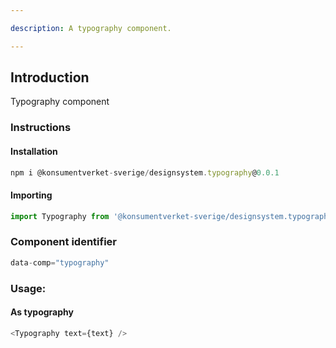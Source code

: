 ```yaml
---

description: A typography component.

---
```


## Introduction

Typography component


### Instructions
#### Installation

```js
npm i @konsumentverket-sverige/designsystem.typography@0.0.1
```

#### Importing

```js
import Typography from '@konsumentverket-sverige/designsystem.typography@0.0.1';
```

### Component identifier
```js
data-comp="typography"
```


### Usage:

#### As typography
```js
<Typography text={text} />
```
